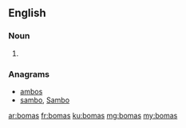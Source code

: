 ==English==

===Noun===
{{head|en|noun plural form}}

# {{plural of|boma|lang=en}}

===Anagrams===
* [[ambos#English|ambos]]
* [[sambo#English|sambo]], [[Sambo#English|Sambo]]

[[ar:bomas]]
[[fr:bomas]]
[[ku:bomas]]
[[mg:bomas]]
[[my:bomas]]